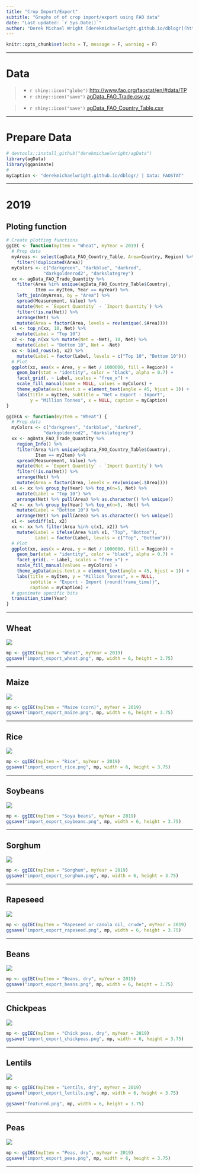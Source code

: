 ```yaml
---
title: "Crop Import/Export"
subtitle: "Graphs of of crop import/export using FAO data"
date: "Last updated: `r Sys.Date()`"
author: "Derek Michael Wright [derekmichaelwright.github.io/dblogr](https://derekmichaelwright.github.io/dblogr/) <derek.wright@usask.ca> [github](https://github.com/derekmichaelwright/dblogr/tree/main/agdata/import_export_crop)"
---
```


```r
knitr::opts_chunk$set(echo = T, message = F, warning = F)
```

---

# Data

> - `r shiny::icon("globe")` [http://www.fao.org/faostat/en/#data/TP](http://www.fao.org/faostat/en/#data/TP){target="_blank"}
> - `r shiny::icon("save")` [agData_FAO_Trade.csv.gz](https://github.com/derekmichaelwright/agData/raw/master/Data/agData_FAO_Trade.csv.gz)

> - `r shiny::icon("save")` [agData_FAO_Country_Table.csv](https://github.com/derekmichaelwright/agData/raw/master/Data/agData_FAO_Country_Table.csv)

---

# Prepare Data

```r
# devtools::install_github("derekmichaelwright/agData")
library(agData)
library(gganimate)
#
myCaption <- "derekmichaelwright.github.io/dblogr/ | Data: FAOSTAT"
```

---

# 2019 {.tabset .tabset-pills}

## Ploting function

```r
# Create plotting functions
ggIEC <- function(myItem = "Wheat", myYear = 2019) {
  # Prep data
  myAreas <- select(agData_FAO_Country_Table, Area=Country, Region) %>% 
    filter(!duplicated(Area))
  myColors <- c("darkgreen", "darkblue", "darkred", 
              "darkgoldenrod2", "darkslategrey")
  xx <- agData_FAO_Trade_Quantity %>% 
    filter(Area %in% unique(agData_FAO_Country_Table$Country),
           Item == myItem, Year == myYear) %>%
    left_join(myAreas, by = "Area") %>%
    spread(Measurement, Value) %>%
    mutate(Net = `Export Quantity` - `Import Quantity`) %>%
    filter(!is.na(Net)) %>% 
    arrange(Net) %>%
    mutate(Area = factor(Area, levels = rev(unique(.$Area))))
  x1 <- top_n(xx, 10, Net) %>% 
    mutate(Label = "Top 10")
  x2 <- top_n(xx %>% mutate(Net = -Net), 10, Net) %>% 
    mutate(Label = "Bottom 10", Net = -Net)
  xx <- bind_rows(x1, x2) %>% 
    mutate(Label = factor(Label, levels = c("Top 10", "Bottom 10")))
  # Plot
  ggplot(xx, aes(x = Area, y = Net / 1000000, fill = Region)) + 
    geom_bar(stat = "identity", color = "black", alpha = 0.7) +
    facet_grid(. ~ Label, scales = "free_x") +
    scale_fill_manual(name = NULL, values = myColors) +
    theme_agData(axis.text.x = element_text(angle = 45, hjust = 1)) + 
    labs(title = myItem, subtitle = "Net = Export - Import", 
         y = "Million Tonnes", x = NULL, caption = myCaption)
}
```

```r
ggIECA <- function(myItem = "Wheat") {
  # Prep data
  myColors <- c("darkgreen", "darkblue", "darkred", 
              "darkgoldenrod2", "darkslategrey")
  xx <- agData_FAO_Trade_Quantity %>% 
    region_Info() %>%
    filter(Area %in% unique(agData_FAO_Country_Table$Country),
           Item == myItem) %>%
    spread(Measurement, Value) %>%
    mutate(Net = `Export Quantity` - `Import Quantity`) %>%
    filter(!is.na(Net)) %>% 
    arrange(Net) %>%
    mutate(Area = factor(Area, levels = rev(unique(.$Area))))
  x1 <- xx %>% group_by(Year) %>% top_n(n=5, Net) %>% 
    mutate(Label = "Top 10") %>% 
    arrange(Net) %>% pull(Area) %>% as.character() %>% unique()
  x2 <- xx %>% group_by(Year) %>% top_n(n=5, -Net) %>% 
    mutate(Label = "Bottom 10") %>% 
    arrange(Net) %>% pull(Area) %>% as.character() %>% unique()
  x1 <- setdiff(x1, x2)
  xx <- xx %>% filter(Area %in% c(x1, x2)) %>% 
    mutate(Label = ifelse(Area %in% x1, "Top", "Bottom"),
           Label = factor(Label, levels = c("Top", "Bottom")))
  # Plot
  ggplot(xx, aes(x = Area, y = Net / 1000000, fill = Region)) + 
    geom_bar(stat = "identity", color = "black", alpha = 0.7) +
    facet_grid(. ~ Label, scales = "free_x") +
    scale_fill_manual(values = myColors) +
    theme_agData(axis.text.x = element_text(angle = 45, hjust = 1)) + 
    labs(title = myItem, y = "Million Tonnes", x = NULL,
         subtitle = "Export - Import {round(frame_time)}",
         caption = myCaption) +
  # gganimate specific bits
  transition_time(Year)
}
```

---

## Wheat {.active}

![](import_export_wheat.png)

```r
mp <- ggIEC(myItem = "Wheat", myYear = 2019)
ggsave("import_export_wheat.png", mp, width = 6, height = 3.75)
```

---

## Maize

![](import_export_maize.png)

```r
mp <- ggIEC(myItem = "Maize (corn)", myYear = 2019)
ggsave("import_export_maize.png", mp, width = 6, height = 3.75)
```

---

## Rice

![](import_export_rice.png)

```r
mp <- ggIEC(myItem = "Rice", myYear = 2019)
ggsave("import_export_rice.png", mp, width = 6, height = 3.75)
```

---

## Soybeans

![](import_export_soybeans.png)

```r
mp <- ggIEC(myItem = "Soya beans", myYear = 2019)
ggsave("import_export_soybeans.png", mp, width = 6, height = 3.75)
```

---

## Sorghum

![](import_export_sorghum.png)

```r
mp <- ggIEC(myItem = "Sorghum", myYear = 2019)
ggsave("import_export_sorghum.png", mp, width = 6, height = 3.75)
```

---

## Rapeseed

![](import_export_rapeseed.png)

```r
mp <- ggIEC(myItem = "Rapeseed or canola oil, crude", myYear = 2019)
ggsave("import_export_rapeseed.png", mp, width = 6, height = 3.75)
```

---

## Beans

![](import_export_beans.png)

```r
mp <- ggIEC(myItem = "Beans, dry", myYear = 2019)
ggsave("import_export_beans.png", mp, width = 6, height = 3.75)
```

---

## Chickpeas

![](import_export_chickpeas.png)

```r
mp <- ggIEC(myItem = "Chick peas, dry", myYear = 2019)
ggsave("import_export_chickpeas.png", mp, width = 6, height = 3.75)
```

---

## Lentils

![](import_export_lentils.png)

```r
mp <- ggIEC(myItem = "Lentils, dry", myYear = 2019)
ggsave("import_export_lentils.png", mp, width = 6, height = 3.75)
```

```r
ggsave("featured.png", mp, width = 6, height = 3.75)
```

---

## Peas

![](import_export_peas.png)

```r
mp <- ggIEC(myItem = "Peas, dry", myYear = 2019)
ggsave("import_export_peas.png", mp, width = 6, height = 3.75)
```

---
